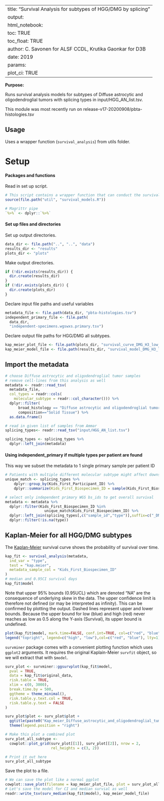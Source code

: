 --
title: "Survival Analysis for subtypes of HGG/DMG by splicing"
output: 
  html_notebook:
    toc: TRUE
    toc_float: TRUE
author: C. Savonen for ALSF CCDL, Krutika Gaonkar for D3B
date: 2019
params:
  plot_ci: TRUE
---

**Purpose:** 

Runs survival analysis models for subtypes of Diffuse astrocytic and oligodendroglial tumors with splicing types in input/HGG_AN_list.tsv. 

This module was most recently run on release-v17-20200908/pbta-histologies.tsv 

## Usage 

Uses a wrapper function (`survival_analysis`) from utils folder. 

# Setup

#### Packages and functions

Read in set up script.

```r
# This script contains a wrapper function that can conduct the survival analyses
source(file.path("util", "survival_models.R"))

# Magrittr pipe
`%>%` <- dplyr::`%>%`
```

#### Set up files and directories

Set up output directories. 

```r
data_dir <- file.path("..", "..", "data")
results_dir <- "results"
plots_dir <- "plots"
```

Make output directories.

```r
if (!dir.exists(results_dir)) {
  dir.create(results_dir)
}
if (!dir.exists(plots_dir)) {
  dir.create(plots_dir)
}
```

Declare input file paths and useful variables

```r
metadata_file <- file.path(data_dir, "pbta-histologies.tsv")
independent_primary_file <- file.path(
  data_dir,
  "independent-specimens.wgswxs.primary.tsv")

```

Declare output file paths for HGG/DMG all subtypes. 

```r
kap_meier_plot_file <- file.path(plots_dir, "survival_curve_DMG_H3_low_v_HGG_H3_high.pdf")
kap_meier_model_file <- file.path(results_dir, "survival_model_DMG_H3_low_v_HGG_H3_high.tsv")
```

## Import the metadata

```r
# choose Diffuse astrocytic and oligodendroglial tumor samples
# remove cell-lines from this analysis as well
metadata <- readr::read_tsv(
  metadata_file,
  col_types = readr::cols(
    molecular_subtype = readr::col_character())) %>%
  dplyr::filter(
      broad_histology == "Diffuse astrocytic and oligodendroglial tumor" &
      composition=="Solid Tissue") %>%
  as.data.frame() 

# read in given list of samples from Ammar
splicing_types<- readr::read_tsv("input/HGG_AN_list.tsv")

splicing_types <- splicing_types %>%
  dplyr::left_join(metadata)

```


#### Using independent_primary if multiple types per patient are found 
This way we subset the metadata to 1 single primary sample per patient ID

```r

# Patients with multiple different molecular subtype might affect downstream analysis for survival so using random selection of 1-1 sample-patient matches
unique_match <- splicing_types %>%
    dplyr::group_by(Kids_First_Participant_ID) %>%
    dplyr::summarize(Kids_First_Biospecimen_ID = sample(Kids_First_Biospecimen_ID, 1)) 

# select only independent primary WGS bs_ids to get overall survival
metadata <- metadata %>%
  dplyr::filter(Kids_First_Biospecimen_ID %in%
                  unique_match$Kids_First_Biospecimen_ID) %>%
  dplyr::left_join(splicing_types[,c("sample_id","type")],suffix=c("_DNA","_RNA")) %>%
  dplyr::filter(!is.na(type)) 

```
## Kaplan-Meier for all HGG/DMG subtypes

The [Kaplan-Meier](https://www.ncbi.nlm.nih.gov/pmc/articles/PMC3059453/) 
survival curve shows the probability of survival over time.

```r
kap_fit <- survival_analysis(metadata,
  ind_var = "type",
  test = "kap.meier",
  metadata_sample_col = "Kids_First_Biospecimen_ID"
)
# median and 0.95CI survival days
kap_fit$model
```
Note that upper 95% bounds (0.95UCL) which are denoted "NA" are the consequence of underlying skew in the data. The upper confidence limit is therefore not defined (or may be interpreted as infinity). This can be confirmed by plotting the output. Dashed lines represent upper and lower bounds. Because the upper bound for low (blue) and high (red) never reaches as low as 0.5 along the Y-axis (Survival), its upper bound is undefined. 

```r
plot(kap_fit$model, mark.time=FALSE, conf.int=TRUE, col=c("red", "blue"))
legend("topright", legend=c("high", "low"),col=c("red", "blue"), lty=1)

```



`survminer` package comes with a convenient plotting function which uses `ggplot2`
arguments. 
It requires the original Kaplain-Meier `survfit` object, so we will extract that with `$model`.

```r
surv_plot <- survminer::ggsurvplot(kap_fit$model,
  pval = TRUE,
  data = kap_fit$original_data,
  risk.table = TRUE,
  xlim = c(0, 3000),
  break.time.by = 500,
  ggtheme = theme_minimal(),
  risk.table.y.text.col = TRUE,
  risk.table.y.text = FALSE
)

surv_plot$plot <- surv_plot$plot +
  ggtitle(paste0("Kap_meier_Diffuse_astrocytic_and_oligodendroglial_tumor")) +
  theme(legend.position = "right")

# Make this plot a combined plot
surv_plot_all_subtype <-
  cowplot::plot_grid(surv_plot[[1]], surv_plot[[2]], nrow = 2,
                     rel_heights = c(3, 2))

# Print it out here
surv_plot_all_subtype
```

Save the plot to a file. 

```r
# We can save the plot like a normal ggplot
cowplot::save_plot(filename = kap_meier_plot_file, plot = surv_plot_all_subtype)
# Let's save the model for CI and median survial as well
readr::write_tsv(surv_median(kap_fit$model), kap_meier_model_file)
```

